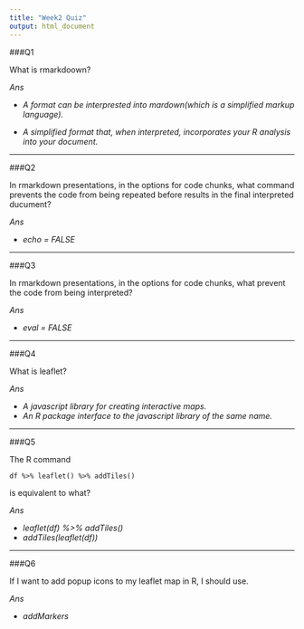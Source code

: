 ---
title: "Week2 Quiz"
output: html_document
---

###Q1

What is rmarkdoown?

_Ans_
  
  - *A format can be interprested into mardown(which is a simplified markup language).*
  
  - *A simplified format that, when interpreted, incorporates your R analysis into your document.*
  
---

###Q2

In rmarkdown presentations, in the options for code chunks, what command prevents the code from being repeated before results in the final interpreted ducument?

_Ans_

  - *echo = FALSE*
  
---

###Q3

In rmarkdown presentations, in the options for code chunks, what prevent the code from being interpreted?

_Ans_

  - *eval = FALSE*
  
---

###Q4

What is leaflet?

_Ans_

   - *A javascript library for creating interactive maps.*
   - *An R package interface to the javascript library of the same name.*
  
---

###Q5

The R command
```
df %>% leaflet() %>% addTiles()
```

is equivalent to what?

_Ans_
  
  - *leaflet(df) %>% addTiles()*
  - *addTiles(leaflet(df))*
  
---

###Q6

If I want to add popup icons to my leaflet map in R, I should use.

_Ans_ 

  - *addMarkers*
  
